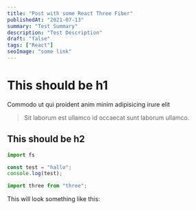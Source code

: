 ```yaml
---
title: "Post with some React Three Fiber"
publishedAt: "2021-07-13"
summary: "Test Summary"
description: "Test Description"
draft: "false"
tags: ["React"]
seoImage: "some link"
---
```



# This should be h1

Commodo ut qui proident anim minim adipisicing irure elit

> Sit laborum est ullamco id occaecat sunt laborum ullamco.

## This should be h2

```js
import fs

const test = "hallo";
console.log(test);

import three from "three";
```

This will look something like this:

<Boxes />
